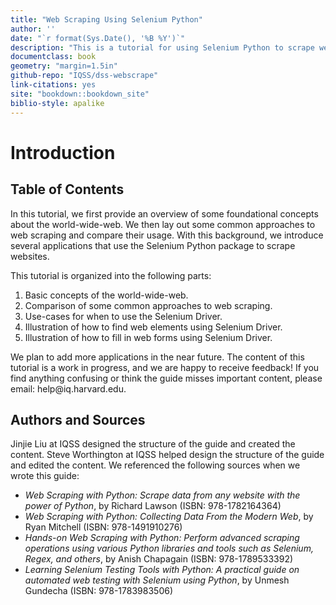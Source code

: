 ```yaml
---
title: "Web Scraping Using Selenium Python"
author: ''
date: "`r format(Sys.Date(), '%B %Y')`"
description: "This is a tutorial for using Selenium Python to scrape websites"
documentclass: book
geometry: "margin=1.5in"
github-repo: "IQSS/dss-webscrape"
link-citations: yes
site: "bookdown::bookdown_site"
biblio-style: apalike
---
```


# Introduction {-}

## Table of Contents {-}

In this tutorial, we first provide an overview of some foundational concepts about the world-wide-web. We then lay out some common approaches to web scraping and compare their usage. With this background, we introduce several applications that use the Selenium Python package to scrape websites.

This tutorial is organized into the following parts:  

1. Basic concepts of the world-wide-web.       
2. Comparison of some common approaches to web scraping.       
3. Use-cases for when to use the Selenium Driver.          
4. Illustration of how to find web elements using Selenium Driver.     
5. Illustration of how to fill in web forms using Selenium Driver.

We plan to add more applications in the near future. The content of this tutorial is a work in progress, and we are happy to receive feedback! If you find anything confusing or think the guide misses important content, please email: help@iq.harvard.edu.

## Authors and Sources {-}

Jinjie Liu at IQSS designed the structure of the guide and created the content. Steve Worthington at IQSS helped design the structure of the guide and edited the content. We referenced the following sources when we wrote this guide:

* *Web Scraping with Python: Scrape data from any website with the power of Python*, by Richard Lawson (ISBN: 978-1782164364)
* *Web Scraping with Python: Collecting Data From the Modern Web*, by Ryan Mitchell (ISBN: 978-1491910276)
* *Hands-on Web Scraping with Python: Perform advanced scraping operations using various Python libraries and tools such as Selenium, Regex, and others*, by Anish Chapagain (ISBN: 978-1789533392)
* *Learning Selenium Testing Tools with Python: A practical guide on automated web testing with Selenium using Python*, by Unmesh Gundecha (ISBN: 978-1783983506)
